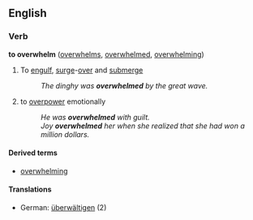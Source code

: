 ==English==
===Verb===
'''to overwhelm''' ([[overwhelms]], [[overwhelmed]], [[overwhelming]])

#To [[engulf]], [[surge]]-[[over]] and [[submerge]]
#:''The dinghy was '''overwhelmed''' by the great wave.''
# to [[overpower]] emotionally
#:''He was '''overwhelmed''' with guilt.''
#:''Joy '''overwhelmed''' her when she realized that she had won a million dollars.''

====Derived terms====
*[[overwhelming]]

====Translations====
*German: [[überwältigen]] (2)